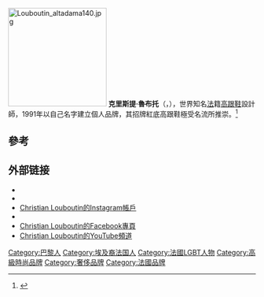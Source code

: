 {{Infobox person
| name         = 克里斯提·魯布托
| image        = Christian Louboutin.jpg
| image_size = 250px
| caption      = 
| birth_date   = {{Birth date and age|df=yes|1963|01|07}}
| birth_place  = {{FRA}}[[巴黎|巴黎]]
| occupation   = 时尚设计师
| years_active = 1991年至今
}}
[[File:Louboutin_altadama140.jpg|200px]]
'''克里斯提·魯布托'''（{{lang-fr|'''Christian Louboutin'''}}，{{bd|1963年|1月7日|catIdx=Louboutin}}），世界知名[[法國|法]]籍[[高跟鞋|高跟鞋]]設計師，1991年以自己名字建立個人品牌，其招牌紅底高跟鞋極受名流所推崇。<ref>{{cite news |title=Christian Louboutin創意高姿態 |url=http://orientaldaily.on.cc/cnt/lifestyle/20140722/00315_001.html |language=中文 |publisher=東方日報 |date=2014年7月22日 |accessdate=2014年7月23日 |archive-date=2019年6月11日 |archive-url=https://web.archive.org/web/20190611112740/https://orientaldaily.on.cc/cnt/lifestyle/20140722/00315_001.html |dead-url=no }}</ref>

==參考==
{{reflist}}

==外部链接 ==
{{Commonscat}}
* {{official|http://www.christianlouboutin.com/ }}
* {{fashiondesigner|id=christian-louboutin}}
*[https://instagram.com/louboutinworld Christian Louboutin的Instagram帳戶] {{Wayback|url=https://instagram.com/louboutinworld |date=20201103132257 }}
*{{twitter|LouboutinWorld|Christian Louboutin}}
*[https://www.facebook.com/christianlouboutin/ Christian Louboutin的Facebook專頁] {{Wayback|url=https://www.facebook.com/christianlouboutin/ |date=20210212232353 }}
*[https://youtube.com/c/LouboutinWorld Christian Louboutin的YouTube頻道] {{Wayback|url=https://youtube.com/c/LouboutinWorld |date=20210417064113 }}

{{设计师品牌}}
{{Authority control}}
{{DEFAULTSORT:Louboutin, Christian}}
[[Category:巴黎人|Category:巴黎人]]
[[Category:埃及裔法国人|Category:埃及裔法国人]]
[[Category:法國LGBT人物|Category:法國LGBT人物]]
[[Category:高級時尚品牌|Category:高級時尚品牌]]
[[Category:奢侈品牌|Category:奢侈品牌]]
[[Category:法國品牌|Category:法國品牌]]